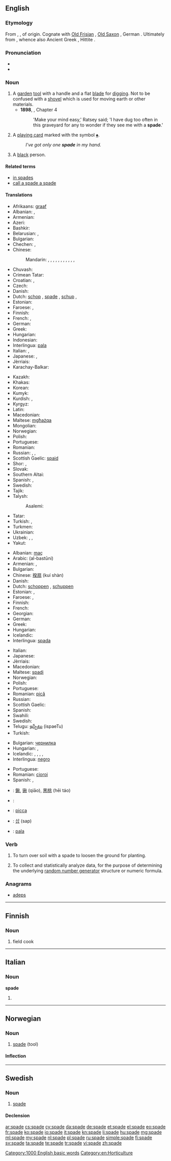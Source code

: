 ==English==
{{wikipedia}}

===Etymology===
From {{etyl|ang}} {{term|spadu|lang=ang}}, {{term|spada|lang=ang}}, of {{proto|Germanic||head=Germanic}} origin. Cognate with [[Old Frisian]] {{term|spada|lang=ofs}}, [[Old Saxon]] {{term|spado|lang=osx}}, German {{term|Spaten|lang=de}}. Ultimately from {{proto|Indo-European|spə-dh-|lang=en}}, whence also Ancient Greek {{term|σπάθη||blade|tr=spathē|lang=grc}}, Hittite {{term||išpatar|spear}} {{rfscript|Cuneiform}}.

===Pronunciation===
* {{audio|en-us-spade.ogg|Audio (US)}}
* {{rhymes|eɪd}}

===Noun===
{{en-noun}}

# A [[garden]] [[tool]] with a handle and a flat [[blade]] for [[dig]]ging. Not to be confused with a [[shovel]] which is used for moving earth or other materials.
#* '''1898''', {{w|J. Meade Falkner}}, {{w|Moonfleet}} Chapter 4
#*: 'Make your mind easy,' Ratsey said; 'I have dug too often in this graveyard for any to wonder if they see me with a '''spade'''.'
# A [[playing card]] marked with the symbol [[♠]].
#: ''I've got only one '''spade''' in my hand.''
# {{offensive|ethnic slur}} A [[black]] person.

====Related terms====
* [[in spades]]
* [[call a spade a spade]]

====Translations====
{{trans-top|a garden tool with a handle and a flat blade for digging}}
* Afrikaans: [[graaf]]
* Albanian: {{t-|sq|lopatë|f|xs=Albanian}}, {{t+|sq|bel|m|xs=Albanian}}
* Armenian: {{t+|hy|բահ|tr=bah|sc=Armn}}
* Azeri: {{t-|az|kürək|xs=Azeri}}
* Bashkir: {{tø|ba|көрәк|tr=körək|sc=Cyrl|xs=Bashkir}}
* Belarusian: {{t-|be|рыдлёўка|f|tr=rydlëŭka|xs=Belarusian}}, {{t-|be|rydloŭka|f|xs=Belarusian}}
* Bulgarian: {{t+|bg|лопата|f}}
* Chechen: {{tø|ce|баьхьа|tr=bäẋa|sc=Cyrl}}, {{tø|ce|бел|tr=bel|sc=Cyrl}}
* Chinese:
*: Mandarin: {{t|zh|鏟|sc=Hani}}, {{t|zh|铲|tr=chǎn|sc=Hani}}, {{t|zh|鏟子|sc=Hani}}, {{t|zh|铲子|tr=chǎnzi|sc=Hani}}, {{t|zh|鍬|sc=Hani}}, {{t|zh|锹|tr=qiāo|sc=Hani}}, {{t|zh|鐵鍬|sc=Hani}}, {{t|zh|铁锹|tr=tiěqiāo|sc=Hani}}, {{t|zh|鐵杴|sc=Hani}}, {{t|zh|铁锨|tr=tiěxiān|sc=Hani}}, {{t|zh|鍤|sc=Hani}}, {{t|zh|锸|tr=chā|sc=Hani}}
* Chuvash: {{tø|cv|кĕреçе|tr=kĕreśe|sc=Cyrl}}
* Crimean Tatar: {{tø|crh|kürek}}
* Croatian: {{t-|hr|lopata|f}}, {{t-|hr|ašov|m}}
* Czech: {{t+|cs|rýč|m}}
* Danish: {{t+|da|spade|c}}
* Dutch: [[schop]] {{f}}, [[#Dutch|spade]] {{f}}, [[schup]] {{f}} {{qualifier|Flemish}}, {{t+|nl|schep|f}}
* Estonian: {{t-|et|labidas}}
* Faroese: {{t-|fo|spaki|m}}, {{t-|fo|spaði|m}}
* Finnish: {{t+|fi|lapio}}
* French: {{t+|fr|bêche|f}}, {{t+|fr|pelle|f}}
* German: {{t+|de|Spaten}}
* Greek: {{t+|el|φτυάρι|n}}
* Hungarian: {{t+|hu|ásó}}
* Indonesian: {{t+|id|sekop}}
* Interlingua: [[pala]]
* Italian: {{t+|it|pala}}, {{t-|it|vanga|f}}
* Japanese: {{t+|ja|鋤|tr=すき, suki}}, {{t+|ja|スペード|tr=supēdo|sc=Jpan}}
* Jèrriais: {{tø|roa-jer|bêque|f}}
* Karachay-Balkar: {{tø|krc|кюрек|tr=kürek|sc=Cyrl}}
{{trans-mid}}
* Kazakh: {{t|kk|күрек|tr=kürek|sc=Cyrl|xs=Kazakh}}
* Khakas: {{tø|kjh|кÿрӌек|tr=kürcek|sc=Cyrl}}
* Korean: {{t+|ko|가래|tr=garae|sc=Kore}}
* Kumyk: {{tø|kum|кюрек|tr=kürek|sc=Cyrl}}
* Kurdish: {{t+|ku|merr|f}}, {{t+|ku|mer|f}}
* Kyrgyz: {{t-|ky|күрөк|tr=kürök|sc=Cyrl|xs=Kyrgyz}}
* Latin: {{t-|la|rutrum|n|alt=rūtrum}}
* Macedonian: {{t-|mk|ашов|m|tr=ášov}}
* Maltese: [[mgħażqa]] {{f}}
* Mongolian: {{t-|mn|хүрз|tr=hürz|sc=Cyrl|xs=Mongolian}}
* Norwegian: {{t-|no|spade|m}}
* Polish: {{t+|pl|szpadel|m}}
* Portuguese: {{t+|pt|pá|f}}
* Romanian: {{t-|ro|lopată|f}}
* Russian: {{t-|ru|штыковая лопата|f|tr=štykovája lopáta}}, {{t+|ru|лопата|f|tr=lopáta}}, {{t+|ru|заступ|m|tr=zástup}}
* Scottish Gaelic: [[spaid]] {{f}}
* Shor: {{tø|cjs|кÿрек|tr=kürek|sc=Cyrl}}, {{tø|cjs|кÿрчек|tr=kürçek|sc=Cyrl}}
* Slovak: {{t-|sk|rýľ|m}}
* Southern Altai: {{tø|alt|кӱрек|tr=kürek|sc=Cyrl}}
* Spanish: {{t+|es|pala|f}}, {{t+|es|azada|f}}
* Swedish: {{t+|sv|spade|c}}
* Tajik: {{t-|tg|бел|tr=bel|sc=Cyrl|xs=Tajik}}
* Talysh:
*: Asalemi: {{tø|tly|خلیک|tr=xəlik}}
* Tatar: {{t-|tt|köräk|xs=Tatar}}
* Turkish: {{t+|tr|kürek}}, {{t+|tr|bel}}
* Turkmen: {{t-|tk|bel|xs=Turkmen}}
* Ukrainian: {{t+|uk|лопата|f|tr=lopáta|xs=Ukrainian}}
* Uzbek: {{t-|uz|kurak|xs=Uzbek}}, {{t-|uz|belkurak|xs=Uzbek}}, {{t-|uz|bel|xs=Uzbek}}
* Yakut: {{tø|sah|күрдьэх|tr=kürcex|sc=Cyrl}}
{{trans-bottom}}

{{trans-top|one of the black suits in a deck of cards}}
* Albanian: [[maç]] {{m}}
* Arabic: {{Arab|[[البستوني]]}} (al-bastūni) {{m}}
* Armenian: {{qualifier|formal}} {{t+|hy|ագռավ|tr=agṙav|sc=Armn}}, {{qualifier|informal}} {{t-|hy|ղառ|tr=łar|sc=Armn}}
* Bulgarian: {{t+|bg|пика|f}}
* Chinese: {{qualifier|Hong Kong}} [[揆扇]] (kuí shàn)
* Danish: {{t+|da|spar|c}}
* Dutch: [[schoppen]] {{p}}, [[schuppen]] {{p}} {{qualifier|Flemish}}
* Estonian: {{t-|et|poti}}, {{t-|et|pada}}
* Faroese: {{t-|fo|spaðari|m}}, {{t-|fo|spaðar|m}}
* Finnish: {{t+|fi|pata}}
* French: {{t+|fr|pique|f}}
* Georgian: {{t-|ka|ყვავი|tr=qvavi|sc=Geor}}
* German: {{t+|de|Pik}}
* Greek: {{t+|el|μπαστούνι|n|tr=bastouni}}
* Hungarian: {{t+|hu|pikk}}
* Icelandic: {{t-|is|spaði|m}}
* Interlingua: [[spada]]
{{trans-mid}}
* Italian: {{t+|it|picche}}
* Japanese: {{t+|ja|スペード|tr=supēdo}}
* Jèrriais: {{tø|roa-jer|picl'ye|f}}
* Macedonian: {{t-|mk|пик|m|tr=pik}}
* Maltese: [[spadi]]
* Norwegian: {{t-|no|spar|m}}
* Polish: {{t+|pl|pik|m}}
* Portuguese: {{t+|pt|espada|f}}
* Romanian: [[pică]] {{f}}
* Russian: {{t+|ru|пика|f|tr=píka}}
* Scottish Gaelic: {{t-|gd|spaid|f}}
* Spanish: {{t+|es|pica|f}}
* Swahili: {{t-|sw|shupaza}}
* Swedish: {{t+|sv|spader|c}}
* Telugu: [[ఇస్పేటు]] (ispaeTu)
* Turkish: {{t+|tr|maça}}
{{trans-bottom}}

{{trans-top|a black person}}
* Bulgarian: [[чернилка]]
* Hungarian: {{t-|hu|negró}}, {{qualifier|very offensive}} {{t-|hu|feka}}
* Icelandic: {{t-|is|surtur|m}}, {{t-|is|negri|m}}, {{t-|is|niggari|m}}, {{t-|is|svertingjahundur|m}}, {{t-|is|blámaður|m}}
* Interlingua: [[negro]]
{{trans-mid}}
* Portuguese: {{t+|pt|crioulo|m}}
* Romanian: [[cioroi]] {{m}}
* Spanish: {{qualifier|offensive}} {{t+|es|negro}}, {{t-|es|mulato|m}}
{{trans-bottom}}

{{checktrans-top}}
* {{ttbc|zh}}: [[鍬]], [[锹]] (qiāo), [[黑桃]] (hēi táo)
* {{ttbc|ka}}: {{t-|ka|ბარი|tr=bari}}
* {{ttbc|ia}}: [[picca]]
{{trans-mid}}
* {{ttbc|ko}}: [[삽]] (sap)
* {{ttbc|es}}: [[pala]] {{f}}
{{trans-bottom}}

===Verb===
{{en-verb|spad|ed}}

# To turn over soil with a spade to loosen the ground for planting.
# {{context|videogaming}} To collect and statistically analyze data, for the purpose of determining the underlying [[random number generator]] structure or numeric formula.

===Anagrams===
* [[adeps#English|adeps]]

[[Category:1000 English basic words]]
[[Category:en:Horticulture]]

----

==Finnish==

===Noun===
{{head|fi|noun}}

# {{military slang|lang=fi}} field cook

----

==Italian==

===Noun===
'''spade''' {{f}}

# {{plural of|spada|lang=it}}

----

==Norwegian==

===Noun===
{{head|no|noun|g=m}}

# [[#English|spade]] (tool)

====Inflection====
{{no-noun-infl|nb-class=m1|nn-class=m1|stem=spad}}

----

==Swedish==

===Noun===
{{sv-noun|g=c}}

# [[#English|spade]] {{gloss|tool}}

====Declension====
{{sv-noun-reg-ar|2=spad}}

[[ar:spade]]
[[cs:spade]]
[[cy:spade]]
[[da:spade]]
[[de:spade]]
[[et:spade]]
[[el:spade]]
[[eo:spade]]
[[fr:spade]]
[[ko:spade]]
[[io:spade]]
[[it:spade]]
[[kn:spade]]
[[li:spade]]
[[hu:spade]]
[[mg:spade]]
[[ml:spade]]
[[my:spade]]
[[nl:spade]]
[[pl:spade]]
[[ru:spade]]
[[simple:spade]]
[[fi:spade]]
[[sv:spade]]
[[ta:spade]]
[[te:spade]]
[[tr:spade]]
[[vi:spade]]
[[zh:spade]]